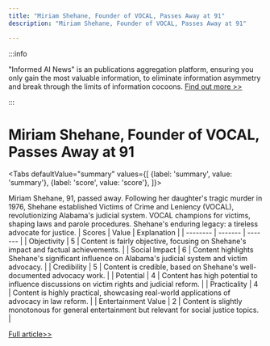 ```yaml
---
title: "Miriam Shehane, Founder of VOCAL, Passes Away at 91"
description: "Miriam Shehane, Founder of VOCAL, Passes Away at 91"

---
```



:::info

"Informed AI News" is an publications aggregation platform, ensuring you only gain the most valuable information, to eliminate information asymmetry and break through the limits of information cocoons.  [Find out more >>](/)

:::

# Miriam Shehane, Founder of VOCAL, Passes Away at 91


<Tabs
	defaultValue="summary"
	values={[
	{label: 'summary', value: 'summary'},
	{label: 'score', value: 'score'},
]}>
<TabItem value="summary">


Miriam Shehane, 91, passed away. Following her daughter's tragic murder in 1976, Shehane established Victims of Crime and Leniency (VOCAL), revolutionizing Alabama's judicial system. VOCAL champions for victims, shaping laws and parole procedures. Shehane's enduring legacy: a tireless advocate for justice.
</TabItem>
<TabItem value="score">
	| Scores     | Value   | Explanation |
	| -------- | ------- | ------- |
	| Objectivity  | 5    | Content is fairly objective, focusing on Shehane's impact and factual achievements.    |
	| Social Impact | 6     | Content highlights Shehane's significant influence on Alabama's judicial system and victim advocacy.    |
	| Credibility    | 5    | Content is credible, based on Shehane's well-documented advocacy work.    |
	| Potential    | 4    | Content has high potential to influence discussions on victim rights and judicial reform.    |
	| Practicality    | 4    | Content is highly practical, showcasing real-world applications of advocacy in law reform.    |
	| Entertainment Value    | 2    | Content is slightly monotonous for general entertainment but relevant for social justice topics.    |
</TabItem>
</Tabs>

[Full article>>](https://apnews.com/article/vocal-miriam-shehane-alabama-d30421a1929fbb8af9b9fa660c1c2bde)
